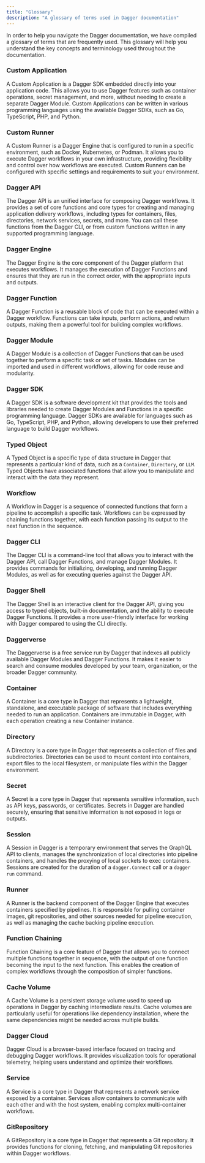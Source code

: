 ```yaml
---
title: "Glossary"
description: "A glossary of terms used in Dagger documentation"
---
```


In order to help you navigate the Dagger documentation, we have compiled a glossary of terms that are frequently used. This glossary will help you understand the key concepts and terminology used throughout the documentation.

### Custom Application

A Custom Application is a Dagger SDK embedded directly into your application code. This allows you to use Dagger features such as container operations, secret management, and more, without needing to create a separate Dagger Module. Custom Applications can be written in various programming languages using the available Dagger SDKs, such as Go, TypeScript, PHP, and Python.

### Custom Runner

A Custom Runner is a Dagger Engine that is configured to run in a specific environment, such as Docker, Kubernetes, or Podman. It allows you to execute Dagger workflows in your own infrastructure, providing flexibility and control over how workflows are executed. Custom Runners can be configured with specific settings and requirements to suit your environment.

### Dagger API

The Dagger API is an unified interface for composing Dagger workflows. It provides a set of core functions and core types for creating and managing application delivery workflows, including types for containers, files, directories, network services, secrets, and more. You can call these functions from the Dagger CLI, or from custom functions written in any supported programming language.

### Dagger Engine
The Dagger Engine is the core component of the Dagger platform that executes workflows. It manages the execution of Dagger Functions and ensures that they are run in the correct order, with the appropriate inputs and outputs.

### Dagger Function
A Dagger Function is a reusable block of code that can be executed within a Dagger workflow. Functions can take inputs, perform actions, and return outputs, making them a powerful tool for building complex workflows.

### Dagger Module
A Dagger Module is a collection of Dagger Functions that can be used together to perform a specific task or set of tasks. Modules can be imported and used in different workflows, allowing for code reuse and modularity.

### Dagger SDK
A Dagger SDK is a software development kit that provides the tools and libraries needed to create Dagger Modules and Functions in a specific programming language. Dagger SDKs are available for languages such as Go, TypeScript, PHP, and Python, allowing developers to use their preferred language to build Dagger workflows.

### Typed Object
A Typed Object is a specific type of data structure in Dagger that represents a particular kind of data, such as a `Container`, `Directory`, or `LLM`. Typed Objects have associated functions that allow you to manipulate and interact with the data they represent.

### Workflow
A Workflow in Dagger is a sequence of connected functions that form a pipeline to accomplish a specific task. Workflows can be expressed by chaining functions together, with each function passing its output to the next function in the sequence.

### Dagger CLI
The Dagger CLI is a command-line tool that allows you to interact with the Dagger API, call Dagger Functions, and manage Dagger Modules. It provides commands for initializing, developing, and running Dagger Modules, as well as for executing queries against the Dagger API.

### Dagger Shell
The Dagger Shell is an interactive client for the Dagger API, giving you access to typed objects, built-in documentation, and the ability to execute Dagger Functions. It provides a more user-friendly interface for working with Dagger compared to using the CLI directly.

### Daggerverse
The Daggerverse is a free service run by Dagger that indexes all publicly available Dagger Modules and Dagger Functions. It makes it easier to search and consume modules developed by your team, organization, or the broader Dagger community.

### Container
A Container is a core type in Dagger that represents a lightweight, standalone, and executable package of software that includes everything needed to run an application. Containers are immutable in Dagger, with each operation creating a new Container instance.

### Directory
A Directory is a core type in Dagger that represents a collection of files and subdirectories. Directories can be used to mount content into containers, export files to the local filesystem, or manipulate files within the Dagger environment.

### Secret
A Secret is a core type in Dagger that represents sensitive information, such as API keys, passwords, or certificates. Secrets in Dagger are handled securely, ensuring that sensitive information is not exposed in logs or outputs.

### Session
A Session in Dagger is a temporary environment that serves the GraphQL API to clients, manages the synchronization of local directories into pipeline containers, and handles the proxying of local sockets to exec containers. Sessions are created for the duration of a `dagger.Connect` call or a `dagger run` command.

### Runner
A Runner is the backend component of the Dagger Engine that executes containers specified by pipelines. It is responsible for pulling container images, git repositories, and other sources needed for pipeline execution, as well as managing the cache backing pipeline execution.

### Function Chaining
Function Chaining is a core feature of Dagger that allows you to connect multiple functions together in sequence, with the output of one function becoming the input to the next function. This enables the creation of complex workflows through the composition of simpler functions.

### Cache Volume
A Cache Volume is a persistent storage volume used to speed up operations in Dagger by caching intermediate results. Cache volumes are particularly useful for operations like dependency installation, where the same dependencies might be needed across multiple builds.

### Dagger Cloud
Dagger Cloud is a browser-based interface focused on tracing and debugging Dagger workflows. It provides visualization tools for operational telemetry, helping users understand and optimize their workflows.

### Service
A Service is a core type in Dagger that represents a network service exposed by a container. Services allow containers to communicate with each other and with the host system, enabling complex multi-container workflows.

### GitRepository
A GitRepository is a core type in Dagger that represents a Git repository. It provides functions for cloning, fetching, and manipulating Git repositories within Dagger workflows.